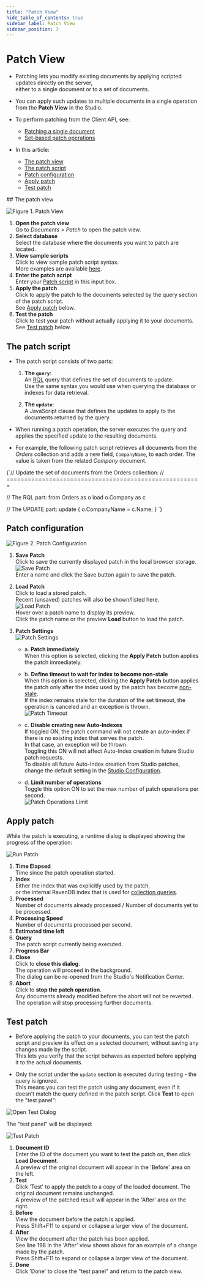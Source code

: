 ```yaml
---
title: "Patch View"
hide_table_of_contents: true
sidebar_label: Patch View
sidebar_position: 3
---
```



# Patch View
<Admonition type="note" title="Note">

* Patching lets you modify existing documents by applying scripted updates directly on the server,  
  either to a single document or to a set of documents.

* You can apply such updates to multiple documents in a single operation from the **Patch View** in the Studio.

* To perform patching from the Client API, see:
    * [Patching a single document](../../../client-api/operations/patching/single-document.mdx)
    * [Set-based patch operations](../../../client-api/operations/patching/set-based.mdx)
* In this article:  
  * [The patch view](../../../studio/database/documents/patch-view.mdx#the-patch-view)  
  * [The patch script](../../../studio/database/documents/patch-view.mdx#the-patch-script)  
  * [Patch configuration](../../../studio/database/documents/patch-view.mdx#patch-configuration)  
  * [Apply patch](../../../studio/database/documents/patch-view.mdx#apply-patch)  
  * [Test patch](../../../studio/database/documents/patch-view.mdx#test-patch)  

</Admonition>
## The patch view

![Figure 1. Patch View](./assets/patch-view-1.png)

1. **Open the patch view**  
   Go to _Documents &gt; Patch_ to open the patch view.  
2. **Select database**  
   Select the database where the documents you want to patch are located.
3. **View sample scripts**  
   Click to view sample patch script syntax.  
   More examples are available [here](../../../client-api/operations/patching/set-based.mdx#examples).
4. **Enter the patch script**  
   Enter your [Patch script](../../../studio/database/documents/patch-view.mdx#the-patch-script) in this input box.  
5. **Apply the patch**  
   Click to apply the patch to the documents selected by the query section of the patch script.  
   See [Apply patch](../../../studio/database/documents/patch-view.mdx#apply-patch) below.
6. **Test the patch**  
   Click to test your patch without actually applying it to your documents.  
   See [Test patch](../../../studio/database/documents/patch-view.mdx#test-patch) below.  



## The patch script

* The patch script consists of two parts:
 
  1. **The `query`**:  
  An [RQL](../../../client-api/session/querying/what-is-rql.mdx) query that defines the set of documents to update.  
  Use the same syntax you would use when querying the database or indexes for data retrieval.

  2. **The `update`**:  
  A JavaScript clause that defines the updates to apply to the documents returned by the query.

* When running a patch operation, the server executes the query and applies the specified update to the resulting documents.
  
* For example, the following patch script retrieves all documents from the _Orders_ collection and adds a new field, `CompanyName`, to each order.
  The value is taken from the related _Company_ document.  

<TabItem value="sql" label="sql">
<CodeBlock language="sql">
{`// Update the set of documents from the Orders collection:
// =======================================================

// The RQL part:
from Orders as o
load o.Company as c


// The UPDATE part:
update  \{
    o.CompanyName = c.Name;
\}
`}
</CodeBlock>
</TabItem>



## Patch configuration

![Figure 2. Patch Configuration](./assets/patch-view-2.png)

1. **Save Patch**  
   Click to save the currently displayed patch in the local browser storage.  
   ![Save Patch](./assets/patch-view-save-patch.png)  
   Enter a name and click the Save button again to save the patch.  
2. **Load Patch**  
   Click to load a stored patch.  
   Recent (unsaved) patches will also be shown/listed here.  
   ![Load Patch](./assets/patch-view-load-patch.png)  
   Hover over a patch name to display its preview.  
   Click the patch name or the preview **Load** button to load the patch.  
3. <a id="patch-settings"/> **Patch Settings**  
   ![Patch Settings](./assets/patch-view-settings.png)  

    * a. **Patch immediately**  
         When this option is selected, clicking the **Apply Patch** button applies 
         the patch immediately.  

    * b. **Define timeout to wait for index to become non-stale**  
         When this option is selected, clicking the **Apply Patch** button 
         applies the patch only after the index used by the patch has become 
         [non-stale](../../../indexes/indexing-basics.mdx#stale-indexes).  
         If the index remains stale for the duration of the set timeout, 
         the operation is canceled and an exception is thrown.  
         ![Patch Timeout](./assets/patch-view-timeout.png)  

    * c. **Disable creating new Auto-Indexes**  
         If toggled ON, the patch command will not create an auto-index if there is no existing index that serves the patch.  
         In that case, an exception will be thrown.   
         Toggling this ON will not affect Auto-Index creation in future Studio patch requests.  
         To disable all future Auto-Index creation from Studio patches, change the default setting in the [Studio Configuration](../../../studio/database/settings/studio-configuration.mdx#disabling-auto-index-creation-on-studio-queries-or-patches).

    * d. **Limit number of operations**  
         Toggle this option ON to set the max number of patch operations per second.  
         ![Patch Operations Limit](./assets/patch-view-operations-limit.png)  



## Apply patch

While the patch is executing, a runtime dialog is displayed showing the progress of the operation:

![Run Patch](./assets/patch-view-apply-patch.png)  

1. **Time Elapsed**  
   Time since the patch operation started.
2. **Index**  
   Either the index that was explicitly used by the patch,  
   or the internal RavenDB index that is used for [collection queries](../../../client-api/faq/what-is-a-collection.mdx#collection-usages).  
3. **Processed**  
   Number of documents already processed / Number of documents yet to be processed.  
4. **Processing Speed**  
   Number of documents processed per second.  
5. **Estimated time left**  
6. **Query**  
   The patch script currently being executed.
7. **Progress Bar**  
8. **Close**  
   Click to **close this dialog**.  
   The operation will proceed in the background.  
   The dialog can be re-opened from the Studio's Notification Center.  
9. **Abort**  
   Click to **stop the patch operation**.  
   Any documents already modified before the abort will not be reverted.  
   The operation will stop processing further documents.



## Test patch

* Before applying the patch to your documents, you can test the patch script
  and preview its effect on a selected document, without saving any changes made by the script.  
  This lets you verify that the script behaves as expected before applying it to the actual documents.

* Only the script under the `update` section is executed during testing - the query is ignored.  
  This means you can test the patch using any document, even if it doesn’t match the query defined in the patch script.
Click **Test** to open the "test panel":

![Open Test Dialog](./assets/patch-view-test-dialog.png)  

The "test panel" will be displayed:

![Test Patch](./assets/patch-view-test-patch.png)  

1. **Document ID**  
   Enter the ID of the document you want to test the patch on, then click **Load Document**.  
   A preview of the original document will appear in the 'Before' area on the left.
2. **Test**  
   Click 'Test' to apply the patch to a copy of the loaded document.
   The original document remains unchanged.  
   A preview of the patched result will appear in the 'After' area on the right.  
3. **Before**  
   View the document before the patch is applied.  
   Press Shift+F11 to expand or collapse a larger view of the document.  
4. **After**  
   View the document after the patch has been applied.  
   See line 198 in the 'After' view shown above for an example of a change made by the patch.  
   Press Shift+F11 to expand or collapse a larger view of the document.
5. **Done**  
   Click 'Done' to close the "test panel" and return to the patch view.  



